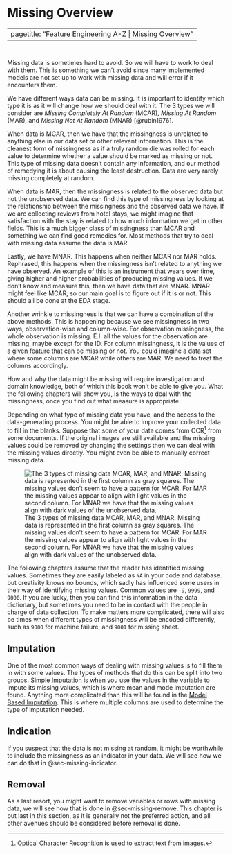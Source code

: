 # Missing Overview {#sec-missing}

---
pagetitle: "Feature Engineering A-Z | Missing Overview"
---

::: {style="visibility: hidden; height: 0px;"}
## Missing Overview
:::

Missing data is sometimes hard to avoid.
So we will have to work to deal with them.
This is something we can't avoid since many implemented models are not set up to work with missing data and will error if it encounters them.

We have different ways data can be missing.
It is important to identify which type it is as it will change how we should deal with it.
The 3 types we will consider are *Missing Completely At Random* (MCAR), *Missing At Random* (MAR), and *Missing Not At Random* (MNAR) [@rubin1976].

When data is MCAR, then we have that the missingness is unrelated to anything else in our data set or other relevant information.
This is the cleanest form of missingness as if a truly random die was rolled for each value to determine whether a value should be marked as missing or not.
This type of missing data doesn't contain any information, and our method of remedying it is about causing the least destruction.
Data are very rarely missing completely at random.

When data is MAR, then the missingness is related to the observed data but not the unobserved data.
We can find this type of missingness by looking at the relationship between the missingness and the observed data we have.
If we are collecting reviews from hotel stays, we might imagine that satisfaction with the stay is related to how much information we get in other fields.
This is a much bigger class of missingness than MCAR and something we can find good remedies for.
Most methods that try to deal with missing data assume the data is MAR.

Lastly, we have MNAR.
This happens when neither MCAR nor MAR holds.
Rephrased, this happens when the missingness isn't related to anything we have observed.
An example of this is an instrument that wears over time, giving higher and higher probabilities of producing missing values.
If we don't know and measure this, then we have data that are MNAR.
MNAR might feel like MCAR, so our main goal is to figure out if it is or not.
This should all be done at the EDA stage.

Another wrinkle to missingness is that we can have a combination of the above methods.
This is happening because we see missingness in two ways, observation-wise and column-wise.
For observation missingness, the whole observation is missing.
E.I.
all the values for the observation are missing, maybe except for the ID.
For column missingness, it is the values of a given feature that can be missing or not.
You could imagine a data set where some columns are MCAR while others are MAR.
We need to treat the columns accordingly.

How and why the data might be missing will require investigation and domain knowledge, both of which this book won't be able to give you.
What the following chapters will show you, is the ways to deal with the missingness, once you find out what measure is appropriate.

Depending on what type of missing data you have, and the access to the data-generating process.
You might be able to improve your collected data to fill in the blanks.
Suppose that some of your data comes from OCR[^1] from some documents.
If the original images are still available and the missing values could be removed by changing the settings then we can deal with the missing values directly.
You might even be able to manually correct missing data.

[^1]: Optical Character Recognition is used to extract text from images.

![The 3 types of missing data MCAR, MAR, and MNAR. Missing data is represented in the first column as gray squares. The missing values don't seem to have a pattern for MCAR. For MAR the missing values appear to align with light values in the second column. For MNAR we have that the missing values align with dark values of the unobserved data.](diagrams/missing-mcar-mar-mnar.png){#fig-types-of-missing}

The following chapters assume that the reader has identified missing values.
Sometimes they are easily labeled as `NA` in your code and database.
but creativity knows no bounds, which sadly has influenced some users in their way of identifying missing values.
Common values are `-9`, `9999`, and `9000`.
If you are lucky, then you can find this information in the data dictionary, but sometimes you need to be in contact with the people in charge of data collection.
To make matters more complicated, there will also be times when different types of missingness will be encoded differently, such as `9000` for machine failure, and `9001` for missing sheet.

## Imputation

One of the most common ways of dealing with missing values is to fill them in with some values.
The types of methods that do this can be split into two groups.
[Simple Imputation](@sec-missing-simple) is when you use the values in the variable to impute its missing values, which is where mean and mode imputation are found.
Anything more complicated than this will be found in the [Model Based Imputation](@sec-missing-model).
This is where multiple columns are used to determine the type of imputation needed.

## Indication

If you suspect that the data is not missing at random, it might be worthwhile to include the missingness as an indicator in your data.
We will see how we can do that in @sec-missing-indicator.

## Removal

As a last resort, you might want to remove variables or rows with missing data, we will see how that is done in @sec-missing-remove.
This chapter is put last in this section, as it is generally not the preferred action, and all other avenues should be considered before removal is done.

